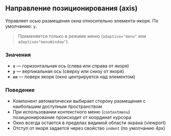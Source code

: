 ## Направление позиционирования (axis)

Управляет осью размещения окна относительно элемента-якоря. По умолчанию: `y`.

> Применяется только в режиме меню (`adaptive="menu"` или `adaptive="menuWindow"`).

### Значения

- **`x`** — горизонтальная ось (слева или справа от якоря)
- **`y`** — вертикальная ось (сверху или снизу от якоря)
- **`on`** — поверх якоря (окно центрируется над элементом)

### Поведение

- Компонент автоматически выбирает сторону размещения с наибольшим доступным пространством
- При использовании контекстного меню (`contextmenu`) позиционирование происходит от координат курсора
- Окно всегда остается в пределах видимой области экрана (viewport)
- Отступ от якоря задается через свойство `indent` (по умолчанию 4px)
